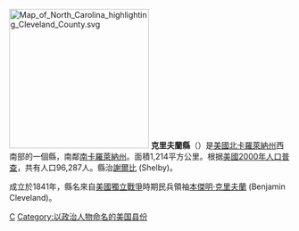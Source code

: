{{noteTA
|T=zh-hans:克里夫兰县 (北卡罗来纳州); zh-hant:克里夫蘭縣 (北卡羅萊納州); zh-tw:克里夫蘭郡 (北卡羅萊納州);
}}

{{Otheruses|克里夫蘭縣|subject=美國北卡羅萊納州的一個縣|other=同名的縣}}
[[File:Map_of_North_Carolina_highlighting_Cleveland_County.svg|250px]]
'''克里夫蘭縣'''（{{lang-en|Cleveland County}}）是[[美國|美國]][[北卡羅萊納州|北卡羅萊納州]]西南部的一個縣，南鄰[[南卡羅萊納州|南卡羅萊納州]]。面積1,214平方公里。根据[[美國2000年人口普查|美國2000年人口普查]]，共有人口96,287人。縣治[[謝爾比_(北卡羅萊納州)|謝爾比]] (Shelby)。

成立於1841年，縣名來自[[美國獨立戰爭|美國獨立戰爭]]時期民兵領袖[[本傑明·克里夫蘭|本傑明·克里夫蘭]] (Benjamin Cleveland)。

{{North Carolina}}
{{Authority control}}
[[Category:北卡羅萊納州行政區劃|C]]
[[Category:以政治人物命名的美国县份|Category:以政治人物命名的美国县份]]
